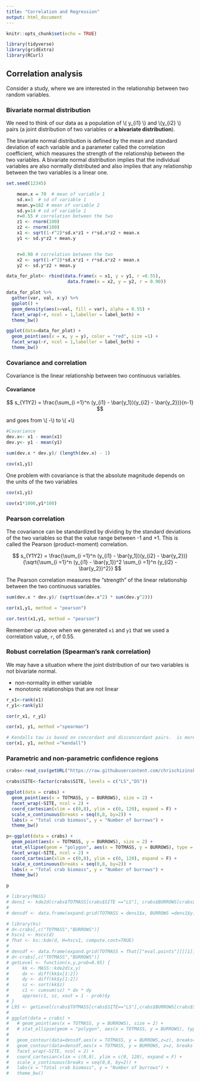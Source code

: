 ```yaml
---
title: "Correlation and Regression"
output: html_document
---
```


```r
knitr::opts_chunk$set(echo = TRUE)

library(tidyverse)
library(gridExtra)
library(RCurl)
```

## Correlation analysis

Consider a study, where we are interested in the relationship between two random variables. 

### Bivariate normal distribution

We need to think of our data as a population of \\( y_{i1} \\) and \\(y_{i2} \\) pairs (a joint distribution of two variables or **a bivariate distribution**).  

The bivariate normal distribution is defined by the mean and standard deviation of each variable and a parameter called the correlation coefficient, which measures the strength of the relationship between the two variables. A bivariate normal distribution implies that the individual variables are also normally distributed and also implies that any relationship between the two variables is a linear one.

```r
set.seed(12345)

    mean.x = 70  # mean of variable 1
    sd.x=3  # sd of variable 1
    mean.y=162 # mean of variable 2
    sd.y=14 # sd of variable 1
    r=0.55 # correlation between the two
    z1 <- rnorm(100)
    z2 <- rnorm(100)
    x1 <- sqrt(1-r^2)*sd.x*z1 + r*sd.x*z2 + mean.x
    y1 <- sd.y*z2 + mean.y


    r=0.90 # correlation between the two
    x2 <- sqrt(1-r^2)*sd.x*z1 + r*sd.x*z2 + mean.x
    y2 <- sd.y*z2 + mean.y

data_for_plot<- rbind(data.frame(x = x1, y = y1, r =0.55),
                       data.frame(x = x2, y = y2, r = 0.90))


```

```r

data_for_plot %>% 
  gather(var, val, x:y) %>% 
  ggplot() +
  geom_density(aes(x=val, fill = var), alpha = 0.55) +
  facet_wrap(~r, ncol = 1,labeller = label_both) +
  theme_bw()

ggplot(data=data_for_plot) +
  geom_point(aes(x = x, y = y), color = "red", size =1) + 
  facet_wrap(~r, ncol = 1,labeller = label_both) +
  theme_bw()
```

### Covariance and correlation

Covariance is the linear relationship between two continuous variables.  

#### Covariance 

$$ s_{Y1Y2} = \frac{\sum_{i =1}^n (y_{i1} - \bar{y_1})(y_{i2} - \bar{y_2})}{n-1} $$

and goes from \\( -\infty \\) to \\( +\infty \\)

```r
#Covariance
dev.x<- x1 - mean(x1)
dev.y<- y1 - mean(y1)

sum(dev.x * dev.y)/ (length(dev.x) - 1)

cov(x1,y1)

```

One problem with covariance is that the absolute magnitude depends on the units of the two variables

```r
cov(x1,y1)

cov(x1*1000,y1*100)
```

 

### Pearson correlation

The covariance can be standardized by dividing by the standard deviations of the two variables so that the value range between -1 and +1.  This is called the Pearson (product-moment) correlation. 

$$ s_{Y1Y2} = \frac{\sum_{i =1}^n (y_{i1} - \bar{y_1})(y_{i2} - \bar{y_2})}{\sqrt{\sum_{i =1}^n (y_{i1} - \bar{y_1})^2 \sum_{i =1}^n (y_{i2} - \bar{y_2})^2}} $$

The Pearson correlation measures the "strength" of the linear relationship between the two continuous variables.  

```r
sum(dev.x * dev.y)/ (sqrt(sum(dev.x^2) * sum(dev.y^2))) 

cor(x1,y1, method = "pearson")

cor.test(x1,y1, method = "pearson")
```

Remember up above when we generated `x1` and `y1` that we used a correlation value, `r`, of 0.55. 

### Robust correlation (Spearman's rank correlation)

We may have a situation where the joint distribution of our two variables is not bivariate normal. 
  
  - non-normality in either variable
  - monotonic relationships that are not linear
  
  
```r
r_x1<-rank(x1)
r_y1<-rank(y1)

cor(r_x1, r_y1)

cor(x1, y1, method ="spearman")

# Kendalls tau is based on concordant and disconcordant pairs.  is more conservative than spearman
cor(x1, y1, method ="kendall")

```


### Parametric and non-parametric confidence regions



```r

crabs<-read_csv(getURL("https://raw.githubusercontent.com/chrischizinski/SNR_R_Group/master/data/ExperimentalDesignData/chpt5/green.csv"))

crabs$SITE<-factor(crabs$SITE, levels = c("LS","DS"))

ggplot(data = crabs) +
  geom_point(aes(x = TOTMASS, y = BURROWS), size = 2) +
  facet_wrap(~SITE, ncol = 2) +
  coord_cartesian(xlim = c(0,8), ylim = c(0, 120), expand = F) +
  scale_x_continuous(breaks = seq(0,8, by=2)) +
  labs(x = "Total crab biomass", y = "Number of burrows") +
  theme_bw()

```

```r
p<-ggplot(data = crabs) +
  geom_point(aes(x = TOTMASS, y = BURROWS), size = 2) +
  stat_ellipse(geom = "polygon", aes(x = TOTMASS, y = BURROWS), type = "norm", level = 0.95, fill = "pink", alpha = 0.25, color = "black") +
  facet_wrap(~SITE, ncol = 2) +
  coord_cartesian(xlim = c(0,8), ylim = c(0, 120), expand = F) +
  scale_x_continuous(breaks = seq(0,8, by=2)) +
  labs(x = "Total crab biomass", y = "Number of burrows") +
  theme_bw()

p
```

```r
# library(MASS)
# dens1 <- kde2d(crabs$TOTMASS[crabs$SITE =="LS"], crabs$BURROWS[crabs$SITE =="LS"], n = 100, lims = c(0,8,0,120))
# 
# densdf <- data.frame(expand.grid(TOTMASS = dens1$x, BURROWS =dens1$y), z = as.vector(dens1$z), SITE = "LS")

# library(ks)
# d<-crabs[,c("TOTMASS","BURROWS")]
# hscv1 <- Hscv(d)
# fhat <- ks::kde(d, H=hscv1, compute.cont=TRUE)
# 
# densdf <- data.frame(expand.grid(TOTMASS = fhat[["eval.points"]][[1]], BURROWS =fhat[["eval.points"]][[2]]), z = as.vector(fhat[['estimate']]), SITE = "LS")
# d<-crabs[,c("TOTMASS","BURROWS")]
# getLevel <- function(x,y,prob=0.95) {
#     kk <- MASS::kde2d(x,y)
#     dx <- diff(kk$x[1:2])
#     dy <- diff(kk$y[1:2])
#     sz <- sort(kk$z)
#     c1 <- cumsum(sz) * dx * dy
#     approx(c1, sz, xout = 1 - prob)$y
# }
# L95 <- getLevel(crabs$TOTMASS[crabs$SITE=="LS"],crabs$BURROWS[crabs$SITE=="LS"])
# 
# ggplot(data = crabs) +
#   # geom_point(aes(x = TOTMASS, y = BURROWS), size = 2) +
#   # stat_ellipse(geom = "polygon", aes(x = TOTMASS, y = BURROWS), type = "norm", level = 0.95, fill = "pink", alpha = 0.25, color = "black") +
# 
#   geom_contour(data=densdf,aes(x = TOTMASS, y = BURROWS,z=z), breaks=L95, color="red")
#   geom_contour(data=densdf,aes(x = TOTMASS, y = BURROWS, z=z, breaks = L95)) +
#   facet_wrap(~SITE, ncol = 2) +
#   coord_cartesian(xlim = c(0,8), ylim = c(0, 120), expand = F) +
#   scale_x_continuous(breaks = seq(0,8, by=2)) +
#   labs(x = "Total crab biomass", y = "Number of burrows") +
#   theme_bw()

```


